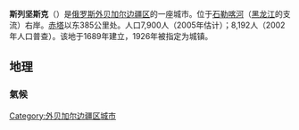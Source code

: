 '''斯列坚斯克'''（{{lang-ru|Сре́тенск}}）是[[俄罗斯|俄罗斯]][[外贝加尔边疆区|外贝加尔边疆区]]的一座城市。位于[[石勒喀河|石勒喀河]]（[[黑龙江|黑龙江]]的支流）右岸。[[赤塔|赤塔]]以东385公里处。人口7,900人（2005年估计）；8,192人（2002年人口普查）。该地于1689年建立，1926年被指定为城镇。

== 地理 ==
=== 氣候 ===
<div style="max-width:75%">{{Infobox weather
|location = 斯列坚斯克 
|metric_first = yes 
|single_line = yes 
|source = [https://sretensk.pogoda-segodnya.ru/ Сретенск погода]
|Jan_REC_Hi_°C = -2.7
|Feb_REC_Hi_°C = 2.2
|Mar_REC_Hi_°C = 18.4
|Apr_REC_Hi_°C = 31.7
|May_REC_Hi_°C = 34.3
|Jun_REC_Hi_°C = 41.3
|Jul_REC_Hi_°C = 38.5
|Aug_REC_Hi_°C = 36.7
|Sep_REC_Hi_°C = 31.7
|Oct_REC_Hi_°C = 26.7
|Nov_REC_Hi_°C = 11.7
|Dec_REC_Hi_°C = 1.9
|Year_REC_Hi_°C = 41.3
|Jan_REC_Lo_°C = -48.5
|Feb_REC_Lo_°C = -48.6
|Mar_REC_Lo_°C = -36.6
|Apr_REC_Lo_°C = -23.9
|May_REC_Lo_°C = -9.7
|Jun_REC_Lo_°C = -3.0
|Jul_REC_Lo_°C = 3.2
|Aug_REC_Lo_°C = -2.6
|Sep_REC_Lo_°C = -12.5
|Oct_REC_Lo_°C = -24.2
|Nov_REC_Lo_°C = -39.8
|Dec_REC_Lo_°C = -46.7
|Year_REC_Lo_°C = -48.6
|Jan_Hi_°C = -21.5
|Feb_Hi_°C = -13.3
|Mar_Hi_°C = -2.3
|Apr_Hi_°C = 9.3
|May_Hi_°C = 18.3
|Jun_Hi_°C = 24.5
|Jul_Hi_°C = 26.1
|Aug_Hi_°C = 23.5
|Sep_Hi_°C = 16.6
|Oct_Hi_°C = 6.5
|Nov_Hi_°C = -8.3
|Dec_Hi_°C = -19.8
|Year_Hi_°C = 5.0
|Jan_Lo_°C = -33.7
|Feb_Lo_°C = -29.2
|Mar_Lo_°C = -18.8
|Apr_Lo_°C = -5.3
|May_Lo_°C = 2.2
|Jun_Lo_°C = 9.3
|Jul_Lo_°C = 13.0
|Aug_Lo_°C = 10.9
|Sep_Lo_°C = 2.7
|Oct_Lo_°C = -6.9
|Nov_Lo_°C = -20.7
|Dec_Lo_°C = -30.9
|Year_Lo_°C = -8.9
|Jan_MEAN_°C = -27.6
|Feb_MEAN_°C = -21.3
|Mar_MEAN_°C = -10.6
|Apr_MEAN_°C = 2.0
|May_MEAN_°C = 10.3
|Jun_MEAN_°C = 16.9
|Jul_MEAN_°C = 19.6
|Aug_MEAN_°C = 17.2
|Sep_MEAN_°C = 9.7
|Oct_MEAN_°C = -0.2
|Nov_MEAN_°C = -14.5
|Dec_MEAN_°C = -25.3
|Year_MEAN_°C = -2.0
|Jan_Precip_mm = 3.9
|Feb_Precip_mm = 3.2
|Mar_Precip_mm = 4.2
|Apr_Precip_mm = 11.9
|May_Precip_mm = 33.9
|Jun_Precip_mm = 63.9
|Jul_Precip_mm = 96.0
|Aug_Precip_mm = 86.5
|Sep_Precip_mm = 44.0
|Oct_Precip_mm = 12.8
|Nov_Precip_mm = 9.0
|Dec_Precip_mm = 9.6
|Year_Precip_mm = 378.9
|}}
</div>

{{Cities and towns in Zabaykalsky Krai}}

[[Category:外贝加尔边疆区城市|Category:外贝加尔边疆区城市]]
